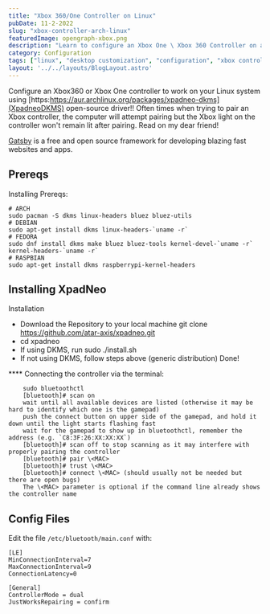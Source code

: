 ```yaml
---
title: "Xbox 360/One Controller on Linux"
pubDate: 11-2-2022
slug: "xbox-controller-arch-linux"
featuredImage: opengraph-xbox.png
description: "Learn to configure an Xbox One \ Xbox 360 Controller on a Linux system. Full guide."
category: Configuration
tags: ["linux", "desktop customization", "configuration", "xbox controller"]
layout: '../../layouts/BlogLayout.astro'
---
```




Configure an Xbox360 or Xbox One controller to work on your Linux system using [https:https://aur.archlinux.org/packages/xpadneo-dkms](XpadneoDKMS) open-source driver!! Often times when trying to pair an Xbox controller, the computer will attempt pairing but the Xbox light on the controller won't remain lit after pairing. Read on my dear friend!


[Gatsby](https://www.gatsbyjs.org/) is a free and open source framework for developing blazing fast websites and apps.

## Prereqs

Installing Prereqs:

```shell
# ARCH
sudo pacman -S dkms linux-headers bluez bluez-utils
# DEBIAN
sudo apt-get install dkms linux-headers-`uname -r`
# FEDORA
sudo dnf install dkms make bluez bluez-tools kernel-devel-`uname -r` kernel-headers-`uname -r`
# RASPBIAN
sudo apt-get install dkms raspberrypi-kernel-headers
```

## Installing XpadNeo
Installation

- Download the Repository to your local machine git clone https://github.com/atar-axis/xpadneo.git
- cd xpadneo
- If using DKMS, run sudo ./install.sh
- If not using DKMS, follow steps above (generic distribution)
    Done!

**** Connecting the controller via the terminal:
```shell
    sudo bluetoothctl
    [bluetooth]# scan on
    wait until all available devices are listed (otherwise it may be hard to identify which one is the gamepad)
    push the connect button on upper side of the gamepad, and hold it down until the light starts flashing fast
    wait for the gamepad to show up in bluetoothctl, remember the address (e.g. `C8:3F:26:XX:XX:XX`)
    [bluetooth]# scan off to stop scanning as it may interfere with properly pairing the controller
    [bluetooth]# pair \<MAC>
    [bluetooth]# trust \<MAC>
    [bluetooth]# connect \<MAC> (should usually not be needed but there are open bugs)
    The \<MAC> parameter is optional if the command line already shows the controller name
```

## Config Files
Edit the file `/etc/bluetooth/main.conf` with:

```shell
[LE]
MinConnectionInterval=7
MaxConnectionInterval=9
ConnectionLatency=0

[General]
ControllerMode = dual
JustWorksRepairing = confirm
```
